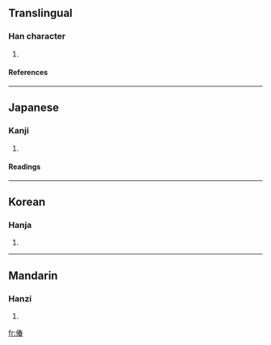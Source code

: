 ==Translingual==
===Han character===
{{Han char|rn=9|rad=人|as=09|sn=11|four=2526<sub>3</sub>|canj=人手大日 (OQKA)}}
# {{defn|Han}}
====References====
{{Han ref|kx=0110.010|dkj=00833|dj=0233.140|hdz=10186.080|uh=5046|ud=20550|bh=D462|bd=54370}}
----
==Japanese==
===Kanji===
{{ja-kanji|grade=|rs=人09}}
# {{defn|Japanese}}
====Readings====
{{ja-readings|on=[[しゅん]] (shun)|kun=[[あつい]] (atsui), [[うごめく]] (ugomeku)}}
----
==Korean==
===Hanja===
{{ko-hanja|hangeul=춘|rv=chun|mr=ch'un}}
# {{defn|Korean}}
----
==Mandarin==
===Hanzi===
{{cmn-hanzi|pin=[[chǔn]] (chun3)|wg=ch'un<sup>3</sup>}}
# {{defn|Mandarin}}

[[fr:偆]]